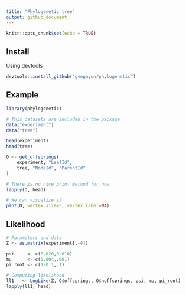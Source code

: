 ```yaml
---
title: "Phylogenetic tree"
output: github_document
---
```


```r
knitr::opts_chunk$set(echo = TRUE)
```

## Install

Using devtools

```r
devtools::install_github("gvegayon/phylogenetic")
```

## Example

```r
library(phylogenetic)
```


```r

# This datasets are included in the package
data("experiment")
data("tree")

head(experiment)
head(tree)
```

```r
O <- get_offsprings(
    experiment, "LeafId", 
    tree, "NodeId", "ParentId"
)

# There is no nice print method for now
lapply(O, head)

# We can visualize it
plot(O, vertex.size=5, vertex.label=NA)
```

## Likelihood


```r

# Parameters and data
Z <- as.matrix(experiment[,-4])

psi     <- c(0.020,0.010)
mu      <- c(0.004,.001)
pi_root <- c(1-0.1,.1)

# Computing likelihood
ll1   <- LogLike(Z, O$offsprings, O$noffsprings, psi, mu, pi_root)
lapply(ll1, head)
```


